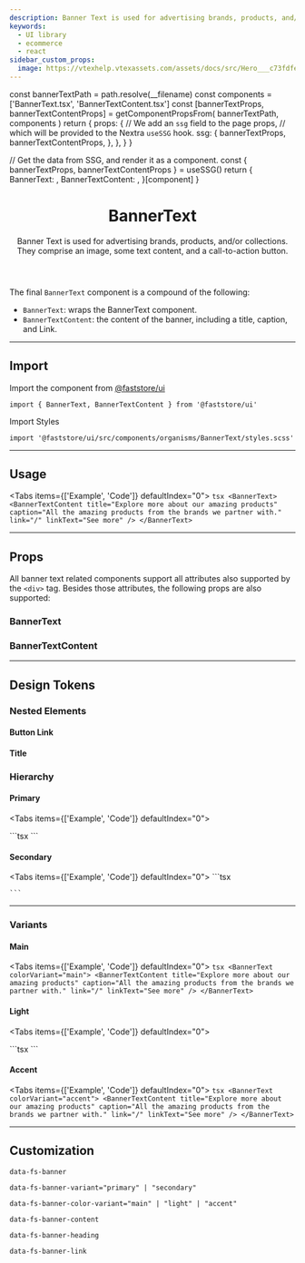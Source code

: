 ```yaml
---
description: Banner Text is used for advertising brands, products, and/or collections. They comprise an image, some text content, and a call-to-action button.
keywords:
  - UI library
  - ecommerce
  - react
sidebar_custom_props:
  image: https://vtexhelp.vtexassets.com/assets/docs/src/Hero___c73fdfe80ce87c2ccc4701c07e9d5398.png
---
```




  const bannerTextPath = path.resolve(__filename)
  const components = ['BannerText.tsx', 'BannerTextContent.tsx']
  const [bannerTextProps, bannerTextContentProps] = getComponentPropsFrom(
    bannerTextPath,
    components
  )
  return {
    props: {
      // We add an `ssg` field to the page props,
      // which will be provided to the Nextra `useSSG` hook.
      ssg: {
        bannerTextProps,
        bannerTextContentProps,
      },
    },
  }
}

  // Get the data from SSG, and render it as a component.
  const { bannerTextProps, bannerTextContentProps } = useSSG()
  return {
    BannerText: <PropsSection propsList={bannerTextProps} />,
    BannerTextContent: <PropsSection propsList={bannerTextContentProps} />,
  }[component]
}

<header>

# BannerText

Banner Text is used for advertising brands, products, and/or collections. They comprise an image, some text content, and a call-to-action button.

</header>

The final `BannerText` component is a compound of the following:

- `BannerText`: wraps the BannerText component.
- `BannerTextContent`: the content of the banner, including a title, caption, and Link.

---

## Import

Import the component from [@faststore/ui](/../components)

```tsx
import { BannerText, BannerTextContent } from '@faststore/ui'
```

Import Styles

```tsx
import '@faststore/ui/src/components/organisms/BannerText/styles.scss'
```

---

## Usage

<Tabs items={['Example', 'Code']} defaultIndex="0">
  <Tab>
    <OverviewSection>
      <BannerText>
        <BannerTextContent
          title="Explore more about our amazing products"
          caption="All the amazing products from the brands we partner with."
          link="/"
          linkText="See more"
        />
      </BannerText>
    </OverviewSection>
  </Tab>
  <Tab>
    ```tsx
    <BannerText>
      <BannerTextContent
        title="Explore more about our amazing products"
        caption="All the amazing products from the brands we partner with."
        link="/"
        linkText="See more"
      />
    </BannerText>
    ```
  </Tab>
</Tabs>

---

## Props

All banner text related components support all attributes also supported by the `<div>` tag.
Besides those attributes, the following props are also supported:

### BannerText

<BannerTextPropsSection component="BannerText" />

### BannerTextContent

<BannerTextPropsSection component="BannerTextContent" />

---

## Design Tokens

<TokenTable>
  <TokenRow
    token="--fs-banner-text-padding-mobile"
    value="var(--fs-spacing-6) 5%"
  />
  <TokenRow
    token="--fs-banner-text-padding-desktop"
    value="var(--fs-spacing-9) 15%"
  />
</TokenTable>

### Nested Elements

#### Button Link

<TokenTable>
  <TokenRow token="--fs-banner-text-button-link-min-width" value="11.25rem" />
  <TokenRow
    token="--fs-banner-text-button-link-margin-top"
    value="var(--fs-spacing-6)"
  />
</TokenTable>

#### Title

<TokenTable>
  <TokenRow
    token="--fs-banner-text-title-size"
    value="var(--fs-text-size-lead)"
  />
  <TokenRow
    token="--fs-banner-text-title-weight"
    value="var(--fs-text-weight-bold)"
  />
  <TokenRow token="--fs-banner-text-line-height" value="1.2" />
</TokenTable>

### Hierarchy

#### Primary

<Tabs items={['Example', 'Code']} defaultIndex="0">
  <Tab>
    <OverviewSection>
      <BannerText variant="primary">
        <BannerTextContent
        title="Explore more about our amazing products"
        caption="All the amazing products from the brands we partner with."
        link="/"
        linkText="See more"
      />
      </BannerText>
    </OverviewSection>

  </Tab>
  <Tab>
    ```tsx
    <BannerText variant="primary">
      <BannerTextContent
        title="Explore more about our amazing products"
        caption="All the amazing products from the brands we partner with."
        link="/"
        linkText="See more"
      />
    </BannerText>
    ```

  </Tab>
</Tabs>

<TokenTable>
  <TokenRow
    token="--fs-hero-primary-title-size"
    value="var(--fs-text-size-title-page)"
  />
</TokenTable>

#### Secondary

<Tabs items={['Example', 'Code']} defaultIndex="0">
  <Tab>
    <OverviewSection>
     <BannerText variant="secondary">
      <BannerTextContent
        title="Explore more about our amazing products"
        caption="All the amazing products from the brands we partner with."
        link="/"
        linkText="See more"
      />
    </BannerText>
    </OverviewSection>
  </Tab>
  <Tab>
    ```tsx
      <BannerText variant="secondary">
        <BannerTextContent
          title="Explore more about our amazing products"
          caption="All the amazing products from the brands we partner with."
          link="/"
          linkText="See more"
        />
      </BannerText>

    ```

  </Tab>
</Tabs>

<TokenTable>
  <TokenRow
    token="--fs-banner-text-secondary-title-size"
    value="var(--fs-text-size-4)"
  />
  <TokenRow
    token="--fs-banner-text-secondary-caption-size"
    value="var(--fs-text-size-base)"
  />
  <TokenRow
    token="--fs-banner-text-secondary-caption-weight"
    value="var(--fs-text-weight-regular)"
  />
  <TokenRow
    token="--fs-banner-text-secondary-caption-line-height"
    value="1.5"
  />
</TokenTable>

---

### Variants

#### Main

<Tabs items={['Example', 'Code']} defaultIndex="0">
  <Tab>
    <OverviewSection>
      <BannerText colorVariant="main">
      <BannerTextContent
        title="Explore more about our amazing products"
        caption="All the amazing products from the brands we partner with."
        link="/"
        linkText="See more"
      />
    </BannerText>
    </OverviewSection>
  </Tab>
  <Tab>
    ```tsx
    <BannerText colorVariant="main">
      <BannerTextContent
        title="Explore more about our amazing products"
        caption="All the amazing products from the brands we partner with."
        link="/"
        linkText="See more"
      />
    </BannerText>
    ```

  </Tab>
</Tabs>

<TokenTable>
  <TokenRow
    token="--fs-banner-text-main-bkg-color"
    value="var(--fs-color-primary-bkg)"
    isColor
  />
  <TokenRow
    token="--fs-banner-text-main-text-color"
    value="var(--fs-color-primary-text)"
    isColor
  />
</TokenTable>

#### Light

<Tabs items={['Example', 'Code']} defaultIndex="0">
  <Tab>
    <OverviewSection>
      <BannerText colorVariant="light">
      <BannerTextContent
        title="Explore more about our amazing products"
        caption="All the amazing products from the brands we partner with."
        link="/"
        linkText="See more"
      />
    </BannerText>
    </OverviewSection>

  </Tab>
  <Tab>
    ```tsx
    <BannerText colorVariant="light">
      <BannerTextContent
        title="Explore more about our amazing products"
        caption="All the amazing products from the brands we partner with."
        link="/"
        linkText="See more"
      />
    </BannerText>
    ```
  </Tab>
</Tabs>

<TokenTable>
  <TokenRow
    token="--fs-banner-text-light-bkg-color"
    value="var(--fs-color-secondary-bkg-light)"
    isColor
  />
  <TokenRow
    token="--fs-banner-text-light-text-color"
    value="var(--fs-color-text-display)"
    isColor
  />
</TokenTable>

#### Accent

<Tabs items={['Example', 'Code']} defaultIndex="0">
  <Tab>
    <OverviewSection>
      <BannerText colorVariant="accent">
        <BannerTextContent
          title="Explore more about our amazing products"
          caption="All the amazing products from the brands we partner with."
          link="/"
          linkText="See more"
        />
      </BannerText>
    </OverviewSection>
  </Tab>
  <Tab>
    ```tsx
    <BannerText colorVariant="accent">
      <BannerTextContent
        title="Explore more about our amazing products"
        caption="All the amazing products from the brands we partner with."
        link="/"
        linkText="See more"
      />
    </BannerText>
    ```
  </Tab>
</Tabs>

<TokenTable>
  <TokenRow
    token="--fs-banner-text-accent-bkg-color"
    value="var(--fs-color-highlighted-bkg)"
    isColor
  />
  <TokenRow
    token="--fs-banner-text-accent-text-color"
    value="var(--fs-banner-text-light-text-color)"
    globalValue="var(--fs-color-text-display)"
    isColor
  />
</TokenTable>

---

## Customization

`data-fs-banner`

`data-fs-banner-variant="primary" | "secondary"`

`data-fs-banner-color-variant="main" | "light" | "accent"`

`data-fs-banner-content`

`data-fs-banner-heading`

`data-fs-banner-link`
